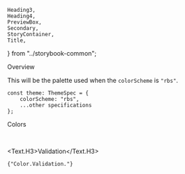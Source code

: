     Heading3,
    Heading4,
    PreviewBox,
    Secondary,
    StoryContainer,
    Title,
} from "../storybook-common";

<Meta title="General/Color/RBS Color" />

<Title>RBS Colors</Title>

<Secondary>Overview</Secondary>

This will be the palette used when the `colorScheme` is `"rbs"`.

```tsx
const theme: ThemeSpec = {
    colorScheme: "rbs",
	...other specifications
};
```

<Secondary>Colors</Secondary>

<ColorPalette set={RBSColorSet.Brand} category="Brand" />
<ColorPalette
    set={{
        Primary: RBSColorSet.Primary,
        PrimaryDark: RBSColorSet.PrimaryDark,
        Secondary: RBSColorSet.Secondary,
    }}
/>
<ColorPalette set={RBSColorSet.Neutral} category="Neutral" />

<ColorPalette set={RBSColorSet.Accent.Dark} category="Accent.Dark" />

<ColorPalette set={RBSColorSet.Accent.Light} category="Accent.Light" />

<br />

<Text.H3>Validation</Text.H3>

<PreviewBox>
    <code>{"Color.Validation.<color>"}</code>
</PreviewBox>

<ColorPalette set={RBSColorSet.Validation.Green} category="Green" />
<ColorPalette set={RBSColorSet.Validation.Orange} category="Orange" />
<ColorPalette set={RBSColorSet.Validation.Red} category="Red" />
<ColorPalette set={RBSColorSet.Validation.Blue} category="Blue" />
